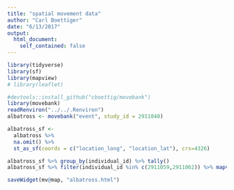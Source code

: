 ```yaml
---
title: "spatial movement data"
author: "Carl Boettiger"
date: "6/13/2017"
output: 
  html_document:
    self_contained: false
---
```



```r
library(tidyverse)
library(sf)
library(mapview) 
# library(leaflet)
```


```r
#devtools::install_github("cboettig/movebank")
library(movebank)
readRenviron("../../.Renviron")
albatross <- movebank("event", study_id = 2911040)
```

```r
albatross_sf <- 
  albatross %>%
  na.omit() %>%
  st_as_sf(coords = c("location_long", "location_lat"), crs=4326)
```

```r
albatross_sf %>% group_by(individual_id) %>% tally()
albatross_sf %>% filter(individual_id %in% c(2911059,2911062)) %>% mapview(zcol="individual_id") -> mv 

saveWidget(mv@map, "albatross.html")

```

